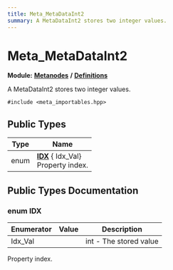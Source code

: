 ```yaml
---
title: Meta_MetaDataInt2
summary: A MetaDataInt2 stores two integer values. 
---
```


# Meta_MetaDataInt2

**Module:** **[Metanodes](../../modules/metanodes/index.mdx)** **/** **[Definitions](../../modules/metanodes/definitions.mdx)**

A MetaDataInt2 stores two integer values. 

`#include <meta_importables.hpp>`

## Public Types

| Type           | Name           |
| -------------- | -------------- |
| enum| **[IDX](#enum-idx)** { Idx_Val}<br />Property index.  |

## Public Types Documentation

### enum IDX

| Enumerator | Value | Description |
| ---------- | ----- | ----------- |
| Idx_Val | | int - The stored value   |

Property index. 
